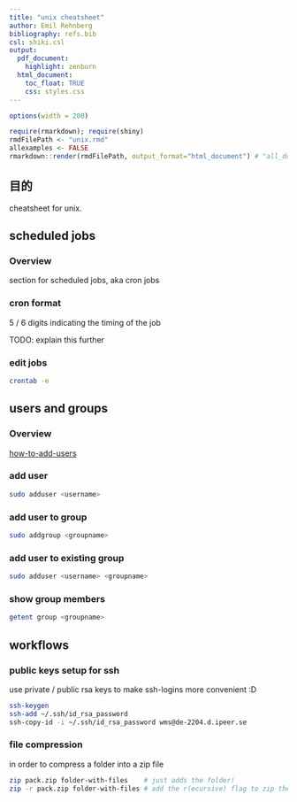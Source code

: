 ```yaml
---
title: "unix cheatsheet"
author: Emil Rehnberg
bibliography: refs.bib
csl: shiki.csl
output:
  pdf_document:
    highlight: zenburn
  html_document:
    toc_float: TRUE
    css: styles.css
---
```


```r
options(width = 200)
```

```r
require(rmarkdown); require(shiny)
rmdFilePath <- "unix.rmd"
allexamples <- FALSE
rmarkdown::render(rmdFilePath, output_format="html_document") # "all_document"
```

## 目的

cheatsheet for unix.

## scheduled jobs {.tabset .tabset-fade .tabset-pills}

### Overview

section for scheduled jobs, aka cron jobs

### cron format

5 / 6 digits indicating the timing of the job

TODO: explain this further

### edit jobs

```sh
crontab -e
```

## users and groups {.tabset .tabset-fade .tabset-pills}

### Overview

[how-to-add-users](https://help.ubuntu.com/community/AddUsersHowto)

### add user

```sh
sudo adduser <username>
```

### add user to group

```sh
sudo addgroup <groupname>
```

### add user to existing group

```sh
sudo adduser <username> <groupname>
```

### show group members

```sh
getent group <groupname>
```

## workflows {.tabset .tabset-fade .tabset-pills}

### public keys setup for ssh

use private / public rsa keys to make ssh-logins more convenient :D

```sh
ssh-keygen
ssh-add ~/.ssh/id_rsa_password
ssh-copy-id -i ~/.ssh/id_rsa_password wms@de-2204.d.ipeer.se
```

### file compression

in order to compress a folder into a zip file

```sh
zip pack.zip folder-with-files    # just adds the folder!
zip -r pack.zip folder-with-files # add the r(ecursive) flag to zip the files inside the folder
```

